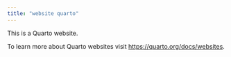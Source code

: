 ```yaml
---
title: "website quarto"
---
```


This is a Quarto website.

To learn more about Quarto websites visit <https://quarto.org/docs/websites>.
